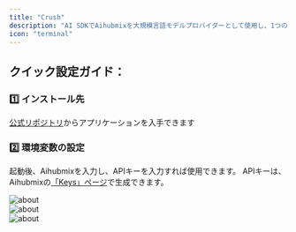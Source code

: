 ```yaml
---
title: "Crush"
description: "AI SDKでAihubmixを大規模言語モデルプロバイダーとして使用し、1つのKeyで膨大なモデルにアクセス。"
icon: "terminal"
---
```


## クイック設定ガイド：

### 1️⃣ インストール先

[公式リポジトリ](https://github.com/charmbracelet/crush)からアプリケーションを入手できます

### 2️⃣ 環境変数の設定

起動後、Aihubmixを入力し、APIキーを入力すれば使用できます。
APIキーは、Aihubmixの[「Keys」ページ](https://aihubmix.com/token)で生成できます。

![about](../../public/en/crush1.png)  
![about](../../public/en/crush2.png)  
![about](../../public/en/crush3.png)  

